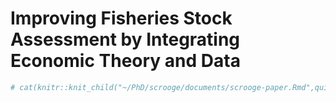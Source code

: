 # Improving Fisheries Stock Assessment by Integrating Economic Theory and Data {#scrooge}

```r
# cat(knitr::knit_child("~/PhD/scrooge/documents/scrooge-paper.Rmd",quiet=TRUE))  
```